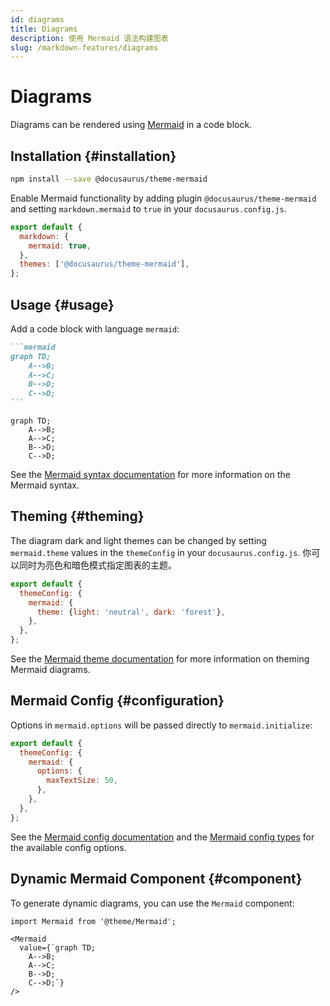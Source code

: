 ```yaml
---
id: diagrams
title: Diagrams
description: 使用 Mermaid 语法构建图表
slug: /markdown-features/diagrams
---
```


# Diagrams

Diagrams can be rendered using [Mermaid](https://mermaid-js.github.io/mermaid/) in a code block.

## Installation {#installation}

```bash npm2yarn
npm install --save @docusaurus/theme-mermaid
```

Enable Mermaid functionality by adding plugin `@docusaurus/theme-mermaid` and setting `markdown.mermaid` to `true` in your `docusaurus.config.js`.

```js title="docusaurus.config.js"
export default {
  markdown: {
    mermaid: true,
  },
  themes: ['@docusaurus/theme-mermaid'],
};
```

## Usage {#usage}

Add a code block with language `mermaid`:

````md title="Example Mermaid diagram"
```mermaid
graph TD;
    A-->B;
    A-->C;
    B-->D;
    C-->D;
```
````

```mermaid
graph TD;
    A-->B;
    A-->C;
    B-->D;
    C-->D;
```

See the [Mermaid syntax documentation](https://mermaid-js.github.io/mermaid/#/./n00b-syntaxReference) for more information on the Mermaid syntax.

## Theming {#theming}

The diagram dark and light themes can be changed by setting `mermaid.theme` values in the `themeConfig` in your `docusaurus.config.js`. 你可以同时为亮色和暗色模式指定图表的主题。

```js title="docusaurus.config.js"
export default {
  themeConfig: {
    mermaid: {
      theme: {light: 'neutral', dark: 'forest'},
    },
  },
};
```

See the [Mermaid theme documentation](https://mermaid-js.github.io/mermaid/#/theming) for more information on theming Mermaid diagrams.

## Mermaid Config {#configuration}

Options in `mermaid.options` will be passed directly to `mermaid.initialize`:

```js title="docusaurus.config.js"
export default {
  themeConfig: {
    mermaid: {
      options: {
        maxTextSize: 50,
      },
    },
  },
};
```

See the [Mermaid config documentation](https://mermaid-js.github.io/mermaid/#/./Setup?id=configuration) and the [Mermaid config types](https://github.com/mermaid-js/mermaid/blob/master/packages/mermaid/src/config.type.ts) for the available config options.

## Dynamic Mermaid Component {#component}

To generate dynamic diagrams, you can use the `Mermaid` component:

```mdx title="Example of dynamic Mermaid component"
import Mermaid from '@theme/Mermaid';

<Mermaid
  value={`graph TD;
    A-->B;
    A-->C;
    B-->D;
    C-->D;`}
/>
```
